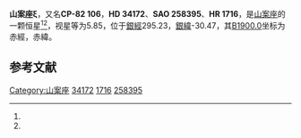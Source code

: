 {{Starbox begin
| name = 山案座ξ
}}
{{Starbox observe
| epoch = [[J2000.0|J2000.0]]
| constell = [[山案座|山案座]]<ref name=SIMBAD>{{cite web
 | url=http://simbad.u-strasbg.fr/simbad/sim-id?Ident=HR+1716
 | title =Pulsating variable Star
 | publisher=Centre de Données astronomiques de Strasbourg
 | work=SIMBAD
 | accessdate=2012-07-13}}</ref><ref name=DATA>{{cite web
 | url=http://vizier.u-strasbg.fr/viz-bin/VizieR-5?-out.add=.&-source=5050&-corr=PK=HR&-out.max=9999&HR=1716
 | title=VizieR Detailed Page
 | accessdate=2012-07-13
 | archive-date=2016-03-05
 | archive-url=https://web.archive.org/web/20160305003527/http://vizier.u-strasbg.fr/viz-bin/VizieR-5?-out.add=.&-source=5050&-corr=PK=HR&-out.max=9999&HR=1716
 | dead-url=no
 }}</ref>
| 星官 = 
| ra = {{RA|4|58|50.9}}<ref name=SIMBAD /><ref name=DATA />
| dec = {{DEC|-82|28|14}}<ref name=SIMBAD /><ref name=DATA />
| appmag_v = 5.85<ref name=SIMBAD /><ref name=DATA />
}}
{{Starbox character
| class = G8-K0III<ref name=SIMBAD /><ref name=DATA />
| b-v = 0.93<ref name=SIMBAD /><ref name=DATA />
| u-b = 0.64<ref name=SIMBAD /><ref name=DATA />
| r-i = <ref name=SIMBAD /><ref name=DATA />
| variable = 
}}
{{Starbox astrometry
| radial_v = 0.64
| prop_mo_ra = -5
| parallax = 
| p_error = 
}}
{{Starbox catalog
| names =CP-82 106，[[SAO星表|SAO]] 258395，[[HD星表|HD]] 34172，[[HR星表|HR]] 1716}}
{{Starbox reference |Simbad=HR+1716}}
{{Starbox end}}

'''山案座ξ'''，又名'''CP-82 106'''，'''HD 34172'''、'''SAO 258395'''、'''HR 1716'''，是[[山案座|山案座]]的一颗恒星<ref name=SIMBAD /><ref name=DATA />，视星等为5.85，位于[[銀道座標系|銀經]]295.23，[[銀道座標系|銀緯]]-30.47，其[[B1900.0|B1900.0]]坐标为赤經{{RA|5|10|14.9}}，赤緯{{DEC|-82|-30.47|15}}。

== 参考文献 ==
{{reflist}}

{{star-stub}}

{{山案座恒星}}
[[Category:山案座|Category:山案座]]
[[Category:HD和HDE天體|34172]]
[[Category:HR天體|1716]]
[[Category:SAO天體|258395]]